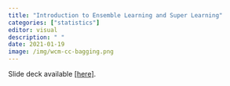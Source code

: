 ```yaml
---
title: "Introduction to Ensemble Learning and Super Learning"
categories: ["statistics"]
editor: visual
description: " "
date: 2021-01-19
image: /img/wcm-cc-bagging.png
---
```


Slide deck available [[here]](https://kathoffman.github.io/superlearning-wcm-cc/presentation.html#1).